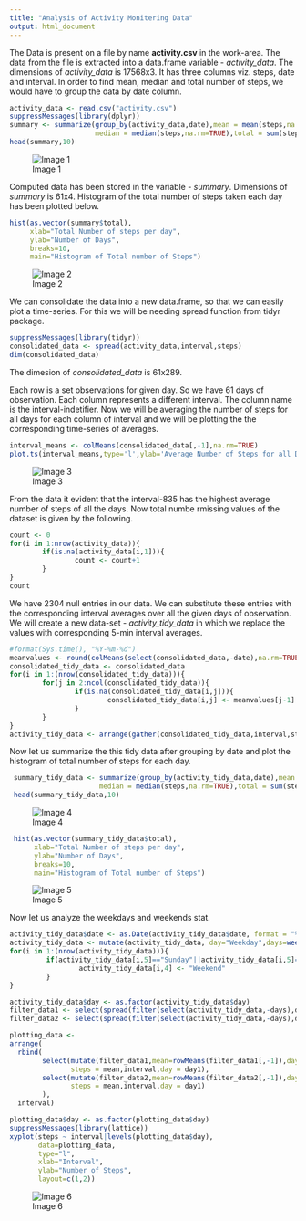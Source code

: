 ```yaml
---
title: "Analysis of Activity Monitering Data"
output: html_document
---
```


The Data is present on a file by name **activity.csv** in the work-area.
The data from the file is extracted into a data.frame variable - *activity_data*.
The dimensions of *activity_data* is 17568x3. It has three columns viz. steps, date and interval.
In order to find mean, median and total number of steps, we would have to group the data by date column.

```r
activity_data <- read.csv("activity.csv")
suppressMessages(library(dplyr))
summary <- summarize(group_by(activity_data,date),mean = mean(steps,na.rm=TRUE),
                     median = median(steps,na.rm=TRUE),total = sum(steps,na.rm=TRUE))
head(summary,10)
```
![Image 1](figure/activity_summarised_data.PNG)

Computed data has been stored in the variable - *summary*. Dimensions of *summary* is 61x4.
Histogram of the total number of steps taken each day has been plotted below.

```r
hist(as.vector(summary$total),
     xlab="Total Number of steps per day",
     ylab="Number of Days",
     breaks=10, 
     main="Histogram of Total number of Steps")
```
![Image 2](figure/histogram_average_steps.PNG)

We can consolidate the data into a new data.frame, so that we can easily plot a time-series.
For this we will be needing spread function from tidyr package.
```r
suppressMessages(library(tidyr))
consolidated_data <- spread(activity_data,interval,steps)
dim(consolidated_data)
```
The dimesion of *consolidated_data* is 61x289.

Each row is a set observations for given day. So we have 61 days of observation.
Each column represents a different interval. The column name is the interval-indetifier.
Now we will be averaging the number of steps for all days for each column of interval and we will be plotting the the corresponding time-series of averages.
```r
interval_means <- colMeans(consolidated_data[,-1],na.rm=TRUE)
plot.ts(interval_means,type='l',ylab='Average Number of Steps for all Days',xlab='interval')
```
![Image 3](figure/timeSeries_average_steps.PNG)

From the data it evident that the interval-835 has the highest average number of steps of all the days.
Now total numbe rmissing values of the dataset is given by the following.
```r
count <- 0
for(i in 1:nrow(activity_data)){
        if(is.na(activity_data[i,1])){
                count <- count+1
        }
}
count
```
We have 2304 null entries in our data. We can substitute these entries with the corresponding interval averages over all the given days of observation. We will create a new data-set - *activity_tidy_data* in which we replace the <NA> values with corresponding 5-min interval averages.
```r
#format(Sys.time(), "%Y-%m-%d")
meanvalues <- round(colMeans(select(consolidated_data,-date),na.rm=TRUE),digits=6)
consolidated_tidy_data <- consolidated_data
for(i in 1:(nrow(consolidated_tidy_data))){
        for(j in 2:ncol(consolidated_tidy_data)){
                if(is.na(consolidated_tidy_data[i,j])){
                        consolidated_tidy_data[i,j] <- meanvalues[j-1]
                }
        }
}
activity_tidy_data <- arrange(gather(consolidated_tidy_data,interval,steps,-date),date,interval)
```
Now let us summarize the this tidy data after grouping by date and plot the histogram of total number of steps for each day.
```r
 summary_tidy_data <- summarize(group_by(activity_tidy_data,date),mean = mean(steps,na.rm=TRUE),
                      median = median(steps,na.rm=TRUE),total = sum(steps,na.rm=TRUE))
 head(summary_tidy_data,10)
```
![Image 4](figure/activity_summarised_tidy_data.PNG)

```r
 hist(as.vector(summary_tidy_data$total),
      xlab="Total Number of steps per day",
      ylab="Number of Days",
      breaks=10, 
      main="Histogram of Total number of Steps")
```
![Image 5](figure/histogram_average_steps_tidy.PNG)

Now let us analyze the weekdays and weekends stat.

```r
activity_tidy_data$date <- as.Date(activity_tidy_data$date, format = "%Y-%m-%d")
activity_tidy_data <- mutate(activity_tidy_data, day="Weekday",days=weekdays(date))
for(i in 1:(nrow(activity_tidy_data))){
         if(activity_tidy_data[i,5]=="Sunday"||activity_tidy_data[i,5]=="Saturday"){
                 activity_tidy_data[i,4] <- "Weekend"
         }
}

activity_tidy_data$day <- as.factor(activity_tidy_data$day)
filter_data1 <- select(spread(filter(select(activity_tidy_data,-days),day=="Weekday"),date,steps),-day)
filter_data2 <- select(spread(filter(select(activity_tidy_data,-days),day=="Weekend"),date,steps),-day)

plotting_data <- 
arrange(
  rbind(
        select(mutate(filter_data1,mean=rowMeans(filter_data1[,-1]),day1="weekday"),
               steps = mean,interval,day = day1),
        select(mutate(filter_data2,mean=rowMeans(filter_data2[,-1]),day1="weekend"),
               steps = mean,interval,day = day1)
        ),
  interval)

plotting_data$day <- as.factor(plotting_data$day)
suppressMessages(library(lattice))
xyplot(steps ~ interval|levels(plotting_data$day),
       data=plotting_data,
       type="l",
       xlab="Interval",
       ylab="Number of Steps",
       layout=c(1,2))
```
![Image 6](figure/panelPlot_timeSeries_activity_data.PNG)